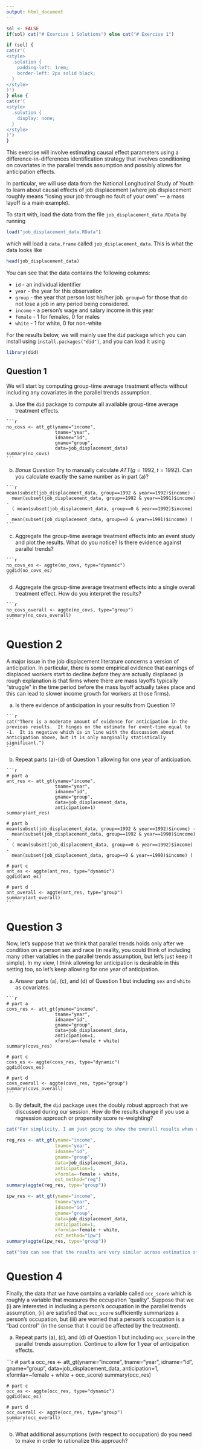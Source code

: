 ```yaml
---
output: html_document
---
```


```r
sol <- FALSE
if(sol) cat("# Exercise 1 Solutions") else cat("# Exercise 1")

if (sol) {
cat(r'(
<style>
  .solution {
    padding-left: 1rem; 
    border-left: 2px solid black;
  }
</style>
)')
} else {
cat(r'(
<style>
  .solution {
    display: none;
  }
</style>
)')
}
```

This exercise will involve estimating causal effect parameters using a difference-in-differences identification strategy that involves conditioning on covariates in the parallel trends assumption and possibly allows for anticipation effects.

In particular, we will use data from the National Longitudinal Study of Youth to learn about causal effects of job displacement (where job displacement roughly means "losing your job through no fault of your own" &mdash; a mass layoff is a main example).

To start with, load the data from the file `job_displacement_data.RData` by running

```r
load("job_displacement_data.RData")
```

which will load a `data.frame` called `job_displacement_data`.  This is what the data looks like

```r
head(job_displacement_data)
```

You can see that the data contains the following columns:

* `id` - an individual identifier
* `year` - the year for this observation
* `group` - the year that person lost his/her job.  `group=0` for those that do not lose a job in any period being considered.
* `income` - a person's wage and salary income in this year
* `female` - 1 for females, 0 for males
* `white` - 1 for white, 0 for non-white

For the results below, we will mainly use the `did` package which you can install using `install.packages("did")`, and you can load it using
```r
library(did)
```

## Question 1

We will start by computing group-time average treatment effects without including any covariates in the parallel trends assumption.  

a) Use the `did` package to compute all available group-time average treatment effects.

::::::: {.solution}
    ```r
    no_covs <- att_gt(yname="income",
                      tname="year",
                      idname="id",
                      gname="group",
                      data=job_displacement_data)
    summary(no_covs)
    ```
:::::::

b) *Bonus Question* Try to manually calculate $ATT(g=1992, t=1992)$.  Can you calculate exactly the same number as in part (a)?

::::::: {.solution}
    ```r
    mean(subset(job_displacement_data, group==1992 & year==1992)$income) -
      mean(subset(job_displacement_data, group==1992 & year==1991)$income) - 
      ( mean(subset(job_displacement_data, group==0 & year==1992)$income) -
      mean(subset(job_displacement_data, group==0 & year==1991)$income) )
    ```
:::::::

c) Aggregate the group-time average treatment effects into an event study and plot the results.  What do you notice?  Is there evidence against parallel trends?

::::::: {.solution}
    ```r
    no_covs_es <- aggte(no_covs, type="dynamic")
    ggdid(no_covs_es)
    ```
:::::::    

d) Aggregate the group-time average treatment effects into a single overall treatment effect.  How do you interpret the results?

::::::: {.solution}
    ```r
    no_covs_overall <- aggte(no_covs, type="group")
    summary(no_covs_overall)
    ```
::::::: 

# Question 2

A major issue in the job displacement literature concerns a version of anticipation.  In particular, there is some empirical evidence that earnings of displaced workers start to decline *before* they are actually displaced (a rough explanation is that firms where there are mass layoffs typically "struggle" in the time period before the mass layoff actually takes place and this can lead to slower income growth for workers at those firms).  

a) Is there evidence of anticipation in your results from Question 1?

::::::: {.solution}
    ```r
    cat("There is a moderate amount of evidence for anticipation in the previous results.  It hinges on the estimate for event-time equal to -1.  It is negative which is in line with the discussion about anticipation above, but it is only marginally statistically significant.")
    ```
:::::::  
    
b) Repeat parts (a)-(d) of Question 1 allowing for one year of anticipation.

::::::: {.solution}
    ```r
    # part a
    ant_res <- att_gt(yname="income",
                      tname="year",
                      idname="id",
                      gname="group",
                      data=job_displacement_data,
                      anticipation=1)
    summary(ant_res)
    
    # part b
    mean(subset(job_displacement_data, group==1992 & year==1992)$income) -
      mean(subset(job_displacement_data, group==1992 & year==1990)$income) - 
      ( mean(subset(job_displacement_data, group==0 & year==1992)$income) -
      mean(subset(job_displacement_data, group==0 & year==1990)$income) )
    
    # part c
    ant_es <- aggte(ant_res, type="dynamic")
    ggdid(ant_es)
    
    # part d
    ant_overall <- aggte(ant_res, type="group")
    summary(ant_overall)
    ```
:::::::

# Question 3

Now, let's suppose that we think that parallel trends holds only after we condition on a person sex and race (in reality, you could think of including many other variables in the parallel trends assumption, but let's just keep it simple).  In my view, I think allowing for anticipation is desirable in this setting too, so let's keep allowing for one year of anticipation.

a) Answer parts (a), (c), and (d) of Question 1 but including `sex` and `white` as covariates.

::::::: {.solution}
    ```r
    # part a
    covs_res <- att_gt(yname="income",
                      tname="year",
                      idname="id",
                      gname="group",
                      data=job_displacement_data,
                      anticipation=1,
                      xformla=~female + white)
    summary(covs_res)
    
    # part c
    covs_es <- aggte(covs_res, type="dynamic")
    ggdid(covs_es)
    
    # part d
    covs_overall <- aggte(covs_res, type="group")
    summary(covs_overall)
    ```
:::::::

b) By default, the `did` package uses the doubly robust approach that we discussed during our session.  How do the results change if you use a regression approach or propensity score re-weighting?

```r
cat("For simplicity, I am just going to show the overall results when using the regression approach and the propensity score re-weighting approach.")
```

```r
reg_res <- att_gt(yname="income",
                  tname="year",
                  idname="id",
                  gname="group",
                  data=job_displacement_data,
                  anticipation=1,
                  xformla=~female + white,
                  est_method="reg")
summary(aggte(reg_res, type="group"))

ipw_res <- att_gt(yname="income",
                  tname="year",
                  idname="id",
                  gname="group",
                  data=job_displacement_data,
                  anticipation=1,
                  xformla=~female + white,
                  est_method="ipw")
summary(aggte(ipw_res, type="group"))
```

```r
cat("You can see that the results are very similar across estimation strategies in this example.")
```


# Question 4

Finally, the data that we have contains a variable called `occ_score` which is roughly a variable that measures the occupation "quality".  Suppose that we (i) are interested in including a person's occupation in the parallel trends assumption, (ii) are satisfied that `occ_score` sufficiently summarizes a person's occupation, but (iii) are worried that a person's occupation is a "bad control" (in the sense that it could be affected by the treatment).  

a) Repeat parts (a), (c), and (d) of Question 1 but including `occ_score` in the parallel trends assumption.  Continue to allow for 1 year of anticipation effects.

::::::: {.solution}
  ```r
    # part a
    occ_res <- att_gt(yname="income",
                      tname="year",
                      idname="id",
                      gname="group",
                      data=job_displacement_data,
                      anticipation=1,
                      xformla=~female + white + occ_score)
    summary(occ_res)
    
    # part c
    occ_es <- aggte(occ_res, type="dynamic")
    ggdid(occ_es)
    
    # part d
    occ_overall <- aggte(occ_res, type="group")
    summary(occ_overall)
    ```
:::::::

b) What additional assumptions (with respect to occupation) do you need to make in order to rationalize this approach?
